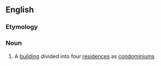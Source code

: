 ==English==

===Etymology===
{{blend|quadri-|condominium|lang=en}}

===Noun===
{{en-noun}}

# {{lb|en|US}} A [[building]] divided into four [[residence]]s as [[condominium]]s